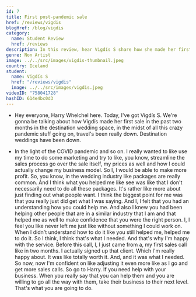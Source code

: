 ```yaml
---
id: 7
title: First post-pandemic sale
href: /reviews/vigdis
blogHref: /blog/vigdis
category:
  name: Student Review
  href: /reviews
description: In this review, hear Vigdís S share how she made her first sale post-pandemic helping couples plan unforgettable weddings in Iceland.
genre: Non Artist
image: ../../src/images/vigdis-thumbnail.jpeg
country: Iceland
student:
  name: Vigdís S
  href: "/reviews/vigdis"
  image: ../../src/images/vigdis.jpeg
videoID: "758041728"
hashID: 614e4bc0d3
---
```


- Hey everyone, Harry Whelchel here. Today, I've got Vigdís S. We're gonna be talking about how Vigdís made her first sale in the past two months in the destination wedding space, in the midst of all this crazy pandemic stuff going on, travel's been really down. Destination weddings have been down.

- In the light of the COVID pandemic and so on. I really wanted to like use my time to do some marketing and try to like, you know, streamline the sales process go over the sale itself, my prices as well and how I could actually change my business model. So I, I would be able to make more profit. So, you know, in the wedding industry like packages are really common. And I think what you helped me like see was like that I don't necessarily need to do all these packages. It's rather like more about just finding out what people want. I think the biggest point for me was that you really just did get what I was saying. And I, I felt that you had an understanding how you could help me. And also I knew you had been helping other people that are in a similar industry that I am and that helped me as well to make confidence that you were the right person. I, I feel you like never left me just like without something I could work on. When I didn't understand how to do it like you still helped me, helped me to do it. So I think, I think that's what I needed. And that's why I'm happy with the service. Before this call, I, I just came from a, my first sales call like in two months. I actually signed up that client. Which I'm really happy about. It was like totally worth it. And, and it was what I needed. So now, now I'm confident on like adjusting it even more like as I go and get more sales calls. So go to Harry. If you need help with your business. When you really say that you can help them and you are willing to go all the way with them, take their business to their next level. That's what you are going to do.
